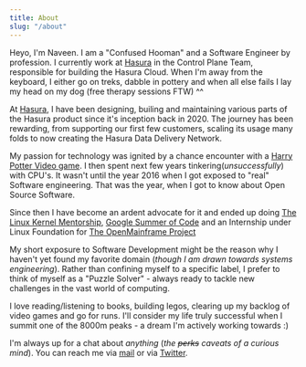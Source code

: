 ```yaml
---
title: About
slug: "/about"
---
```


Heyo, I'm Naveen. I am a "Confused Hooman" and a Software Engineer by
profession. I currently work at [Hasura](https://hasura.io/) in the Control
Plane Team, responsible for building the Hasura Cloud. When I'm away from the
keyboard, I either go on treks, dabble in pottery and when all else fails I lay
my head on my dog (free therapy sessions FTW) ^^

At [Hasura](https://hasura.io/), I have been designing, builing and maintaining
various parts of the Hasura product since it's inception back in 2020. The
journey has been rewarding, from supporting our first few customers, scaling its
usage many folds to now creating the Hasura Data Delivery Network.

My passion for technology was ignited by a chance encounter with a [Harry Potter
Video
game](https://harrypotter.fandom.com/wiki/Harry_Potter_and_the_Chamber_of_Secrets_(video_game)#PC.2FMac).
I then spent next few years tinkering(_unsuccessfully_) with CPU's. It wasn't
until the year 2016 when I got exposed to "real" Software engineering. That was
the year, when I got to know about Open Source Software.

Since then I have become an ardent advocate for it and ended up doing [The Linux
Kernel
Mentorship](https://mentorship.lfx.linuxfoundation.org/project/2145d0aa-4812-4c6b-9108-42d64deea738),
[Google Summer of
Code](https://summerofcode.withgoogle.com/archive/2019/projects/6358992580771840/)
and an Internship under Linux Foundation for [The OpenMainframe
Project](https://github.com/openmainframeproject-internship/resources/blob/master/past/2019.md) 

My short exposure to Software Development might be the reason why I haven't yet
found my favorite domain (_though I am drawn towards systems engineering_).
Rather than confining myself to a specific label, I prefer to think of myself as
a "Puzzle Solver" - always ready to tackle new challenges in the vast world of
computing.

I love reading/listening to books, building legos, clearing up my backlog of
video games and go for runs. I'll consider my life truly successful when I
summit one of the 8000m peaks - a dream I'm actively working towards :)

I'm always up for a chat about *anything* (_the ~~perks~~ caveats of a curious
mind_). You can reach me via [mail](mailto:blog@naveenaidu.dev) or via
[Twitter](https://x.com/confusedHooman2).



